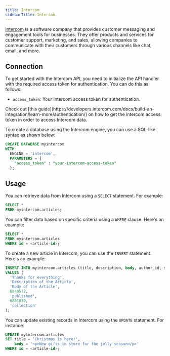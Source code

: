 ```yaml
---
title: Intercom
sidebarTitle: Intercom
---
```


[Intercom](https://intercom.com) is a software company that provides customer messaging and engagement tools for businesses. They offer products and services for customer support, marketing, and sales, allowing companies to communicate with their customers through various channels like chat, email, and more.

## Connection

To get started with the Intercom API, you need to initialize the API handler with the required access token for authentication. You can do this as follows:

- `access_token`: Your Intercom access token for authentication.

<Tip>
Check out [this guide](https://developers.intercom.com/docs/build-an-integration/learn-more/authentication/) on how to get the intercom access token in order to access Intercom data.
</Tip>

To create a database using the Intercom engine, you can use a SQL-like syntax as shown below:

```sql
CREATE DATABASE myintercom
WITH
  ENGINE = 'intercom',
  PARAMETERS = {
    "access_token" : "your-intercom-access-token"
  };
```

## Usage

You can retrieve data from Intercom using a `SELECT` statement. For example:

```sql
SELECT *
FROM myintercom.articles;
```

You can filter data based on specific criteria using a `WHERE` clause. Here's an example:

```sql
SELECT *
FROM myintercom.articles
WHERE id = <article-id>;
```

To create a new article in Intercom, you can use the `INSERT` statement. Here's an example:

```sql
INSERT INTO myintercom.articles (title, description, body, author_id, state, parent_id, parent_type)
VALUES (
  'Thanks for everything',
  'Description of the Article',
  'Body of the Article',
  6840572,
  'published',
  6801839,
  'collection'
);
```

You can update existing records in Intercom using the `UPDATE` statement. For instance:

```sql
UPDATE myintercom.articles
SET title = 'Christmas is here!',
    body = '<p>New gifts in store for the jolly season</p>'
WHERE id = <article-id>;
```